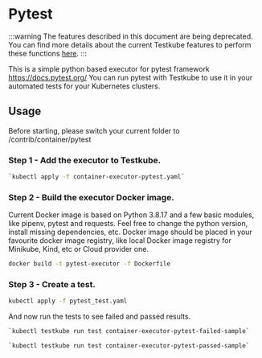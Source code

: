 # Pytest

:::warning
The features described in this document are being deprecated. You can find more details about the current Testkube features to perform these functions [here](../articles/legacy-features.md).
:::


This is a simple python based executor for pytest framework https://docs.pytest.org/
You can run pytest with Testkube to use it in your automated tests for your Kubernetes clusters.

## Usage
Before starting, please switch your current folder to /contrib/container/pytest

### Step 1 - Add the executor to Testkube.

```sh
`kubectl apply -f container-executor-pytest.yaml`
```

### Step 2 - Build the executor Docker image.

Current Docker image is based on Python 3.8.17 and a few basic modules, like pipenv, pytest and requests.
Feel free to change the python version, install missing dependencies, etc. Docker image should be placed in your 
favourite docker image registry, like local Docker image registry for Minikube, Kind, etc or Cloud provider one.

```sh
docker build -t pytest-executor -f Dockerfile
```

### Step 3 - Create a test.

```sh 
kubectl apply -f pytest_test.yaml
```

And now run the tests to see failed and passed results.

```sh
`kubectl testkube run test container-executor-pytest-failed-sample`
```

```sh
`kubectl testkube run test container-executor-pytest-passed-sample`
```